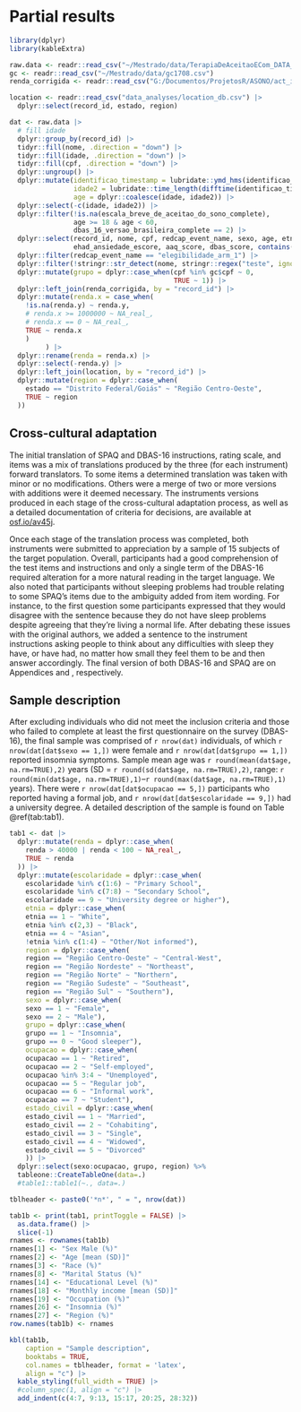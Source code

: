 
# Partial results

```r
library(dplyr)
library(kableExtra)
```

```r
raw.data <- readr::read_csv("~/Mestrado/data/TerapiaDeAceitaoECom_DATA_2022-08-17_1702.csv")
gc <- readr::read_csv("~/Mestrado/data/gc1708.csv")
renda_corrigida <- readr::read_csv("G:/Documentos/ProjetosR/ASONO/act_insonia/dados/renda_corrigida_2610.csv")

location <- readr::read_csv("data_analyses/location_db.csv") |> 
  dplyr::select(record_id, estado, region)

dat <- raw.data |>
  # fill idade
  dplyr::group_by(record_id) |>  
  tidyr::fill(nome, .direction = "down") |>
  tidyr::fill(idade, .direction = "down") |> 
  tidyr::fill(cpf, .direction = "down") |> 
  dplyr::ungroup() |> 
  dplyr::mutate(identificao_timestamp = lubridate::ymd_hms(identificao_timestamp),
                idade2 = lubridate::time_length(difftime(identificao_timestamp, data_nascimento, unit="weeks"), "years"),
                age = dplyr::coalesce(idade, idade2)) |> 
  dplyr::select(-c(idade, idade2)) |> 
  dplyr::filter(!is.na(escala_breve_de_aceitao_do_sono_complete),
                age >= 18 & age < 60,
                dbas_16_versao_brasileira_complete == 2) |> 
  dplyr::select(record_id, nome, cpf, redcap_event_name, sexo, age, etnia, estado_civil, escolaridade, renda, ocupacao, igi_escore, ehad_depressao_escore,
                ehad_ansiedade_escore, aaq_score, dbas_score, contains("spaq_"), ebas_1:ebas_6) |> 
  dplyr::filter(redcap_event_name == "elegibilidade_arm_1") |> 
  dplyr::filter(!stringr::str_detect(nome, stringr::regex("teste", ignore_case = TRUE))) |> 
  dplyr::mutate(grupo = dplyr::case_when(cpf %in% gc$cpf ~ 0,
                                         TRUE ~ 1)) |> 
  dplyr::left_join(renda_corrigida, by = "record_id") |> 
  dplyr::mutate(renda.x = case_when(
    !is.na(renda.y) ~ renda.y,
    # renda.x >= 1000000 ~ NA_real_,
    # renda.x == 0 ~ NA_real_,
    TRUE ~ renda.x
    )
         ) |> 
  dplyr::rename(renda = renda.x) |> 
  dplyr::select(-renda.y) |> 
  dplyr::left_join(location, by = "record_id") |> 
  dplyr::mutate(region = dplyr::case_when(
    estado == "Distrito Federal/Goiás" ~ "Região Centro-Oeste",
    TRUE ~ region
  ))
```


## Cross-cultural adaptation

The initial translation of SPAQ and DBAS-16 instructions, rating scale, and items was a mix of translations produced by the three (for each instrument) forward translators. To some items a determined translation was taken with minor or no modifications. Others were a merge of two or more versions with additions were it deemed necessary. The instruments versions produced in each stage of the cross-cultural adaptation process, as well as a detailed documentation of criteria for decisions, are available at [osf.io/av45j](https://osf.io/av45j/).

Once each stage of the translation process was completed, both instruments were submitted to appreciation by a sample of 15 subjects of the target population. Overall, participants had a good comprehension of the test items and instructions and only a single term of the DBAS-16 required alteration for a more natural reading in the target language. We also noted that participants without sleeping problems had trouble relating to some SPAQ's items due to the ambiguity added from item wording. For instance, to the first question some participants expressed that they would disagree with the sentence because they do not have sleep problems despite agreeing that they're living a normal life. After debating these issues with the original authors, we added a sentence to the instrument instructions asking people to think about any difficulties with sleep they have, or have had, no matter how small they feel them to be and then answer accordingly. The final version of both DBAS-16 and SPAQ are on Appendices \ref{cads-16} and \ref{qaps}, respectively.

## Sample description

After excluding individuals who did not meet the inclusion criteria and those who failed to complete at least the first questionnaire on the survey (DBAS-16), the final sample was comprised of `r nrow(dat)` individuals, of which `r nrow(dat[dat$sexo == 1,])` were female and `r nrow(dat[dat$grupo == 1,])` reported insomnia symptoms. Sample mean age was `r round(mean(dat$age, na.rm=TRUE),2)` years (SD = `r round(sd(dat$age, na.rm=TRUE),2)`, range: `r round(min(dat$age, na.rm=TRUE),1)`--`r round(max(dat$age, na.rm=TRUE),1)` years). There were `r nrow(dat[dat$ocupacao == 5,])` participants who reported having a formal job, and `r nrow(dat[dat$escolaridade == 9,])` had a university degree. A detailed description of the sample is found on Table \@ref(tab:tab1).

```r
tab1 <- dat |> 
  dplyr::mutate(renda = dplyr::case_when(
    renda > 40000 | renda < 100 ~ NA_real_,
    TRUE ~ renda
  )) |> 
  dplyr::mutate(escolaridade = dplyr::case_when(
    escolaridade %in% c(1:6) ~ "Primary School",
    escolaridade %in% c(7:8) ~ "Secondary School",
    escolaridade == 9 ~ "University degree or higher"),
    etnia = dplyr::case_when(
    etnia == 1 ~ "White",
    etnia %in% c(2,3) ~ "Black",
    etnia == 4 ~ "Asian",
    !etnia %in% c(1:4) ~ "Other/Not informed"),
    region = dplyr::case_when(
    region == "Região Centro-Oeste" ~ "Central-West",
    region == "Região Nordeste" ~ "Northeast",
    region == "Região Norte" ~ "Northern",
    region == "Região Sudeste" ~ "Southeast",
    region == "Região Sul" ~ "Southern"),
    sexo = dplyr::case_when(
    sexo == 1 ~ "Female",
    sexo == 2 ~ "Male"),
    grupo = dplyr::case_when(
    grupo == 1 ~ "Insomnia",
    grupo == 0 ~ "Good sleeper"),
    ocupacao = dplyr::case_when(
    ocupacao == 1 ~ "Retired",
    ocupacao == 2 ~ "Self-employed",
    ocupacao %in% 3:4 ~ "Unemployed",
    ocupacao == 5 ~ "Regular job", 
    ocupacao == 6 ~ "Informal work",
    ocupacao == 7 ~ "Student"),
    estado_civil = dplyr::case_when(
    estado_civil == 1 ~ "Married",
    estado_civil == 2 ~ "Cohabiting",
    estado_civil == 3 ~ "Single",
    estado_civil == 4 ~ "Widowed",
    estado_civil == 5 ~ "Divorced"
    )) |> 
  dplyr::select(sexo:ocupacao, grupo, region) %>%
  tableone::CreateTableOne(data=.) 
  #table1::table1(~., data=.)
```


```r
tblheader <- paste0('*n*', " = ", nrow(dat))

tab1b <- print(tab1, printToggle = FALSE) |> 
  as.data.frame() |> 
  slice(-1)
rnames <- rownames(tab1b)
rnames[1] <- "Sex Male (%)"
rnames[2] <- "Age [mean (SD)]"
rnames[3] <- "Race (%)"
rnames[8] <- "Marital Status (%)"
rnames[14] <- "Educational Level (%)"
rnames[18] <- "Monthly income [mean (SD)]"
rnames[19] <- "Occupation (%)"
rnames[26] <- "Insomnia (%)"
rnames[27] <- "Region (%)"
row.names(tab1b) <- rnames

kbl(tab1b,
    caption = "Sample description",
    booktabs = TRUE,
    col.names = tblheader, format = 'latex',
    align = "c") |>
  kable_styling(full_width = TRUE) |>
  #column_spec(1, align = "c") |>
  add_indent(c(4:7, 9:13, 15:17, 20:25, 28:32))
```




